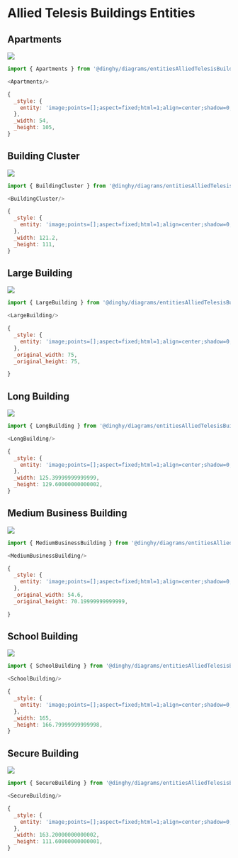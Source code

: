 
# Allied Telesis Buildings Entities


## Apartments

<Tabs>
  <TabItem value="Preview">

![](./apartments.png#drawio)

  </TabItem>
  <TabItem value="Usage">
    
```js
import { Apartments } from '@dinghy/diagrams/entitiesAlliedTelesisBuildings'

<Apartments/>
```

  </TabItem>
  <TabItem value="Definition">
    
```js
{
  _style: {
    entity: 'image;points=[];aspect=fixed;html=1;align=center;shadow=0;dashed=0;image=img/lib/allied_telesis/buildings/Apartments.svg;strokeColor=none;',
  },
  _width: 54,
  _height: 105,
}
```

  </TabItem>
</Tabs>


## Building Cluster

<Tabs>
  <TabItem value="Preview">

![](./building-cluster.png#drawio)

  </TabItem>
  <TabItem value="Usage">
    
```js
import { BuildingCluster } from '@dinghy/diagrams/entitiesAlliedTelesisBuildings'

<BuildingCluster/>
```

  </TabItem>
  <TabItem value="Definition">
    
```js
{
  _style: {
    entity: 'image;points=[];aspect=fixed;html=1;align=center;shadow=0;dashed=0;image=img/lib/allied_telesis/buildings/Building_Cluster.svg;strokeColor=none;',
  },
  _width: 121.2,
  _height: 111,
}
```

  </TabItem>
</Tabs>


## Large Building

<Tabs>
  <TabItem value="Preview">

![](./large-building.png#drawio)

  </TabItem>
  <TabItem value="Usage">
    
```js
import { LargeBuilding } from '@dinghy/diagrams/entitiesAlliedTelesisBuildings'

<LargeBuilding/>
```

  </TabItem>
  <TabItem value="Definition">
    
```js
{
  _style: {
    entity: 'image;points=[];aspect=fixed;html=1;align=center;shadow=0;dashed=0;image=img/lib/allied_telesis/buildings/Large_Building.svg;strokeColor=none;',
  },
  _original_width: 75,
  _original_height: 75,

}
```

  </TabItem>
</Tabs>


## Long Building

<Tabs>
  <TabItem value="Preview">

![](./long-building.png#drawio)

  </TabItem>
  <TabItem value="Usage">
    
```js
import { LongBuilding } from '@dinghy/diagrams/entitiesAlliedTelesisBuildings'

<LongBuilding/>
```

  </TabItem>
  <TabItem value="Definition">
    
```js
{
  _style: {
    entity: 'image;points=[];aspect=fixed;html=1;align=center;shadow=0;dashed=0;image=img/lib/allied_telesis/buildings/Long_Building.svg;strokeColor=none;',
  },
  _width: 125.39999999999999,
  _height: 129.60000000000002,
}
```

  </TabItem>
</Tabs>


## Medium Business Building

<Tabs>
  <TabItem value="Preview">

![](./medium-business-building.png#drawio)

  </TabItem>
  <TabItem value="Usage">
    
```js
import { MediumBusinessBuilding } from '@dinghy/diagrams/entitiesAlliedTelesisBuildings'

<MediumBusinessBuilding/>
```

  </TabItem>
  <TabItem value="Definition">
    
```js
{
  _style: {
    entity: 'image;points=[];aspect=fixed;html=1;align=center;shadow=0;dashed=0;image=img/lib/allied_telesis/buildings/Medium_Business_Building.svg;strokeColor=none;',
  },
  _original_width: 54.6,
  _original_height: 70.19999999999999,

}
```

  </TabItem>
</Tabs>


## School Building

<Tabs>
  <TabItem value="Preview">

![](./school-building.png#drawio)

  </TabItem>
  <TabItem value="Usage">
    
```js
import { SchoolBuilding } from '@dinghy/diagrams/entitiesAlliedTelesisBuildings'

<SchoolBuilding/>
```

  </TabItem>
  <TabItem value="Definition">
    
```js
{
  _style: {
    entity: 'image;points=[];aspect=fixed;html=1;align=center;shadow=0;dashed=0;image=img/lib/allied_telesis/buildings/School_Building.svg;strokeColor=none;',
  },
  _width: 165,
  _height: 166.79999999999998,
}
```

  </TabItem>
</Tabs>


## Secure Building

<Tabs>
  <TabItem value="Preview">

![](./secure-building.png#drawio)

  </TabItem>
  <TabItem value="Usage">
    
```js
import { SecureBuilding } from '@dinghy/diagrams/entitiesAlliedTelesisBuildings'

<SecureBuilding/>
```

  </TabItem>
  <TabItem value="Definition">
    
```js
{
  _style: {
    entity: 'image;points=[];aspect=fixed;html=1;align=center;shadow=0;dashed=0;image=img/lib/allied_telesis/buildings/Secure_Building.svg;strokeColor=none;',
  },
  _width: 163.20000000000002,
  _height: 111.60000000000001,
}
```

  </TabItem>
</Tabs>

